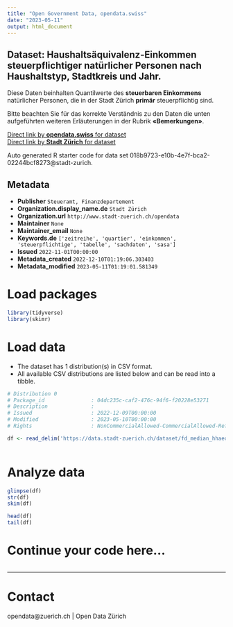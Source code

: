 ```yaml
---
title: "Open Government Data, opendata.swiss"
date: "2023-05-11"
output: html_document
---
```


## Dataset: Haushaltsäquivalenz-Einkommen steuerpflichtiger natürlicher Personen nach Haushaltstyp, Stadtkreis und Jahr.


Diese Daten beinhalten Quantilwerte des **steuerbaren Einkommens** natürlicher Personen, die in der Stadt Zürich **primär** steuerpflichtig sind. 

Bitte beachten Sie für das korrekte Verständnis zu den Daten die unten aufgeführten weiteren Erläuterungen in der Rubrik **«Bemerkungen»**.



[Direct link by **opendata.swiss** for dataset](https://opendata.swiss/de/dataset/haushaltsaquivalenz-einkommen-steuerpflichtiger-naturlicher-personen-nach-haushaltstyp-stadtkre)<br>
[Direct link by **Stadt Zürich** for dataset](https://data.stadt-zuerich.ch/dataset/fd_median_hhaequeinkommen_kreis_od100b)

Auto generated R starter code for data set 018b9723-e10b-4e7f-bca2-02244bcf8273@stadt-zurich.

## Metadata

- **Publisher** `Steueramt, Finanzdepartement`
- **Organization.display_name.de** `Stadt Zürich`
- **Organization.url** `http://www.stadt-zuerich.ch/opendata`
- **Maintainer** `None`
- **Maintainer_email** `None`
- **Keywords.de** `['zeitreihe', 'quartier', 'einkommen', 'steuerpflichtige', 'tabelle', 'sachdaten', 'sasa']`
- **Issued** `2022-11-01T00:00:00`
- **Metadata_created** `2022-12-10T01:19:06.303403`
- **Metadata_modified** `2023-05-11T01:19:01.581349`


# Load packages

```r

library(tidyverse)
library(skimr)

```

# Load data

-   The dataset has 1 distribution(s) in CSV format.
-   All available CSV distributions are listed below and can be read into a tibble.

```r

# Distribution 0
# Package_id               : 04dc235c-caf2-476c-94f6-f20228e53271
# Description              : 
# Issued                   : 2022-12-09T00:00:00
# Modified                 : 2023-05-10T00:00:00
# Rights                   : NonCommercialAllowed-CommercialAllowed-ReferenceNotRequired

df <- read_delim('https://data.stadt-zuerich.ch/dataset/fd_median_hhaequeinkommen_kreis_od100b/download/WIR100OD100B.csv')



```

# Analyze data

```r

glimpse(df)
str(df)
skim(df)

head(df)
tail(df)

```

# Continue your code here...

```r

```

------------------------------------------------------------------------

# Contact

opendata@zuerich.ch | Open Data Zürich
